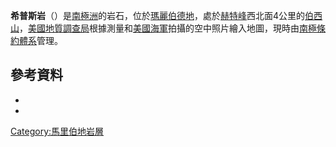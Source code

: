 {{coord|76|0|S|132|46|W|source:GNIS|display=title}}

'''希普斯岩'''（{{lang-en|Heaps Rock}}）是[[南極洲|南極洲]]的岩石，位於[[瑪麗伯德地|瑪麗伯德地]]，處於[[赫特峰|赫特峰]]西北面4公里的[[伯西山|伯西山]]，[[美國地質調查局|美國地質調查局]]根據測量和[[美國海軍|美國海軍]]拍攝的空中照片繪入地圖，現時由[[南極條約體系|南極條約體系]]管理。

==參考資料==
*{{cite gnis | type = antarid | id = 6542| name = Heaps Rock| accessdate = 2012-06-05}}
*{{usgs-gazetteer|id=6542}}

{{DEFAULTSORT:Heaps Rock}}
[[Category:馬里伯地岩層|Category:馬里伯地岩層]]


{{MarieByrdLand-geo-stub}}
